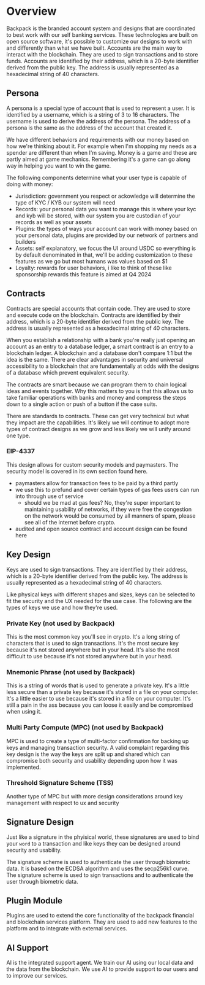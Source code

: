 # Overview

Backpack is the branded account system and designs that are coordinated to best work with our self banking services. These technologies are built on open source software, it's possible to customize our designs to work with and differently than what we have built. 
Accounts are the main way to interact with the blockchain. They are used to sign transactions and to store funds. Accounts are identified by their address, which is a 20-byte identifier derived from the public key. The address is usually represented as a hexadecimal string of 40 characters.


## Persona

A persona is a special type of account that is used to represent a user. It is identified by a username, which is a string of 3 to 16 characters. The username is used to derive the address of the persona. The address of a persona is the same as the address of the account that created it.

We have different behaviors and requirements with our money based on how we're thinking about it. For example when I'm shopping my needs as a spender are different than when I'm saving. Money is a game and these are partly aimed at game mechanics. Remembering it's a game can go along way in helping you want to win the game. 

The following components determine what your user type is capable of doing with money:
- Jurisdiction: government you respect or ackowledge will determine the type of KYC / KYB our system will need
- Records: your personal data you want to manage this is where your kyc and kyb will be stored, with our system you are custodian of your records as well as your assets
- Plugins: the types of ways your account can work with money based on your personal data, plugins are provided by our network of partners and builders
- Assets: self explanatory, we focus the UI around USDC so everything is by default denominated in that, we'll be adding customization to these features as we go but most humans was values based on $1
- Loyalty: rewards for user behaviors, i like to think of these like sponsorship rewards this feature is aimed at Q4 2024


## Contracts

Contracts are special accounts that contain code. They are used to store and execute code on the blockchain. Contracts are identified by their address, which is a 20-byte identifier derived from the public key. The address is usually represented as a hexadecimal string of 40 characters.

When you establish a relationship with a bank you're really just opening an account as an entry to a database ledger, a smart contract is an entry to a blockchain ledger. A blockchain and a database don't compare 1:1 but the idea is the same. There are clear advantages in security and universal accessibility to a blockchain that are fundamentally at odds with the designs of a database which prevent equivalent security.

The contracts are smart because we can program them to chain logical ideas and events together. Why this matters to you is that this allows us to take familiar operations with banks and money and compress the steps down to a single action or push of a button if the case suits.

There are standards to contracts. These can get very technical but what they impact are the capabilities. It's likely we will continue to adopt more types of contract designs as we grow and less likely we will unify around one type.

### EIP-4337

This design allows for custom security models and paymasters. The security model is covered in its own section found here.
- paymasters allow for transaction fees to be paid by a third partly
- we use this to prefund and cover certain types of gas fees users can run into through use of service
    - should we be mad at gas fees? No, they're super important to maintaining usability of networks, if they were free the congestion on the network would be consumed by all manners of spam, please see all of the internet before crypto.
- audited and open source contract and account design can be found here

## Key Design

Keys are used to sign transactions. They are identified by their address, which is a 20-byte identifier derived from the public key. The address is usually represented as a hexadecimal string of 40 characters.

Like physical keys with different shapes and sizes, keys can be selected to fit the security and the UX needed for the use case. The following are the types of keys we use and how they're used.

### Private Key (not used by Backpack)

This is the most common key you'll see in crypto. It's a long string of characters that is used to sign transactions. It's the most secure key because it's not stored anywhere but in your head. It's also the most difficult to use because it's not stored anywhere but in your head. 

### Mnemonic Phrase (not used by Backpack)

This is a string of words that is used to generate a private key. It's a little less secure than a private key because it's stored in a file on your computer. It's a little easier to use because it's stored in a file on your computer. It's still a pain in the ass because you can loose it easily and be compromised when using it.

### Multi Party Compute (MPC) (not used by Backpack)

MPC is used to create a type of multi-factor confirmation for backing up keys and managing transaction security. A valid complaint regarding this key design is the way the keys are split up and shared which can compromise both security and usability depending upon how it was implemented.

### Threshold Signature Scheme (TSS) 

Another type of MPC but with more design considerations around key management with respect to ux and security

## Signature Design

Just like a signature in the phyisical world, these signatures are used to bind your `word` to a transaction and like keys they can be designed around security and usability.

The signature scheme is used to authenticate the user through biometric data. It is based on the ECDSA algorithm and uses the secp256k1 curve. The signature scheme is used to sign transactions and to authenticate the user through biometric data.

## Plugin Module

Plugins are used to extend the core functionality of the backpack financial and blockchain services platform. They are used to add new features to the platform and to integrate with external services.

## AI Support

AI is the integrated support agent. We train our AI using our local data and the data from the blockchain. We use AI to provide support to our users and to improve our services.
